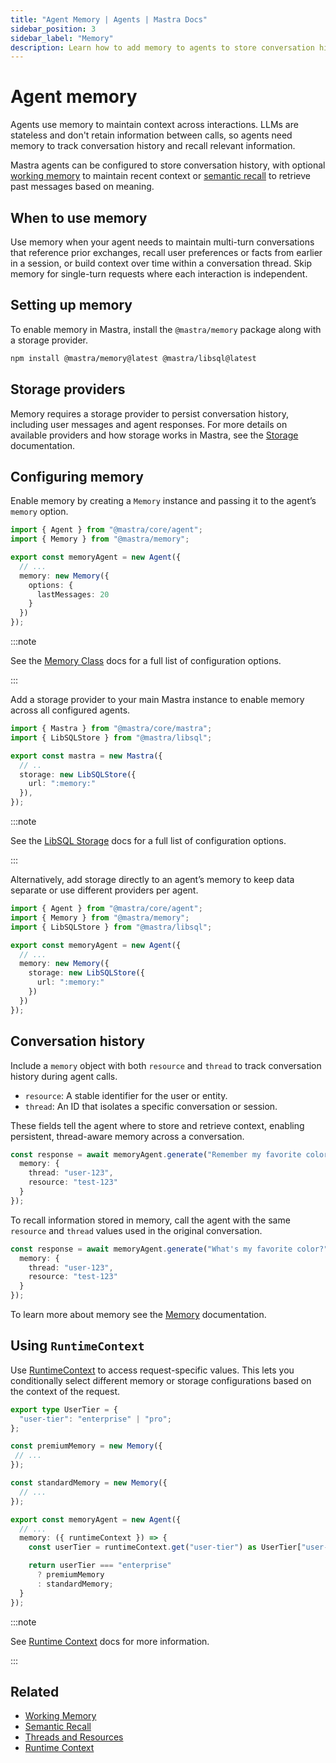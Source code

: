 ```yaml
---
title: "Agent Memory | Agents | Mastra Docs"
sidebar_position: 3
sidebar_label: "Memory"
description: Learn how to add memory to agents to store conversation history and maintain context across interactions.
---
```



# Agent memory

Agents use memory to maintain context across interactions. LLMs are stateless and don't retain information between calls, so agents need memory to track conversation history and recall relevant information.

Mastra agents can be configured to store conversation history, with optional [working memory](../memory/working-memory) to maintain recent context or [semantic recall](../memory/semantic-recall) to retrieve past messages based on meaning.

## When to use memory

Use memory when your agent needs to maintain multi-turn conversations that reference prior exchanges, recall user preferences or facts from earlier in a session, or build context over time within a conversation thread. Skip memory for single-turn requests where each interaction is independent.

## Setting up memory

To enable memory in Mastra, install the `@mastra/memory` package along with a storage provider.

```bash npm2yarn copy
npm install @mastra/memory@latest @mastra/libsql@latest
```

## Storage providers

Memory requires a storage provider to persist conversation history, including user messages and agent responses. For more details on available providers and how storage works in Mastra, see the [Storage](/docs/server-db/storage) documentation.

## Configuring memory

<Steps>
  <StepItem>

  Enable memory by creating a `Memory` instance and passing it to the agent’s `memory` option.

  ```typescript {6-9} title="src/mastra/agents/memory-agent.ts" copy
  import { Agent } from "@mastra/core/agent";
  import { Memory } from "@mastra/memory";

  export const memoryAgent = new Agent({
    // ...
    memory: new Memory({
      options: {
        lastMessages: 20
      }
    })
  });
  ```

  :::note

  See the [Memory Class](/reference/memory/memory-class) docs for a full list of configuration options.

  :::

  </StepItem>

  <StepItem>

  Add a storage provider to your main Mastra instance to enable memory across all configured agents.

  ```typescript {6-8} title="src/mastra/index.ts" copy
  import { Mastra } from "@mastra/core/mastra";
  import { LibSQLStore } from "@mastra/libsql";

  export const mastra = new Mastra({
    // ..
    storage: new LibSQLStore({
      url: ":memory:"
    }),
  });
  ```

  :::note

  See the [LibSQL Storage](/reference/storage/libsql) docs for a full list of configuration options.

  :::

  </StepItem>
</Steps>

Alternatively, add storage directly to an agent’s memory to keep data separate or use different providers per agent.

```typescript {7-10} title="src/mastra/agents/memory-agent.ts" copy
import { Agent } from "@mastra/core/agent";
import { Memory } from "@mastra/memory";
import { LibSQLStore } from "@mastra/libsql";

export const memoryAgent = new Agent({
  // ...
  memory: new Memory({
    storage: new LibSQLStore({
      url: ":memory:"
    })
  })
});
```

## Conversation history

Include a `memory` object with both `resource` and `thread` to track conversation history during agent calls.

- `resource`: A stable identifier for the user or entity.
- `thread`: An ID that isolates a specific conversation or session.

These fields tell the agent where to store and retrieve context, enabling persistent, thread-aware memory across a conversation.

```typescript {3-4}
const response = await memoryAgent.generate("Remember my favorite color is blue.", {
  memory: {
    thread: "user-123",
    resource: "test-123"
  }
});
```

To recall information stored in memory, call the agent with the same `resource` and `thread` values used in the original conversation.

```typescript {3-4}
const response = await memoryAgent.generate("What's my favorite color?", {
  memory: {
    thread: "user-123",
    resource: "test-123"
  }
});
```

To learn more about memory see the [Memory](../memory/overview) documentation.

## Using `RuntimeContext`

Use [RuntimeContext](/docs/server-db/runtime-context) to access request-specific values. This lets you conditionally select different memory or storage configurations based on the context of the request.

```typescript title="src/mastra/agents/memory-agent.ts" showLineNumbers
export type UserTier = {
  "user-tier": "enterprise" | "pro";
};

const premiumMemory = new Memory({
 // ...
});

const standardMemory = new Memory({
  // ...
});

export const memoryAgent = new Agent({
  // ...
  memory: ({ runtimeContext }) => {
    const userTier = runtimeContext.get("user-tier") as UserTier["user-tier"];

    return userTier === "enterprise"
      ? premiumMemory
      : standardMemory;
  }
});
```

:::note

See [Runtime Context](/docs/server-db/runtime-context) docs for more information.

:::

## Related

- [Working Memory](../memory/working-memory)
- [Semantic Recall](../memory/semantic-recall)
- [Threads and Resources](../memory/threads-and-resources)
- [Runtime Context](/docs/server-db/runtime-context)
